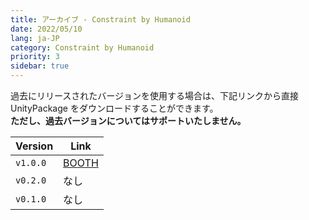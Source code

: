 ```yaml
---
title: アーカイブ - Constraint by Humanoid
date: 2022/05/10
lang: ja-JP
category: Constraint by Humanoid
priority: 3
sidebar: true
---
```


過去にリリースされたバージョンを使用する場合は、下記リンクから直接 UnityPackage をダウンロードすることができます。  
**ただし、過去バージョンについてはサポートいたしません。**

| Version  | Link                                                  |
| -------- | ----------------------------------------------------- |
| `v1.0.0` | [BOOTH](https://natsuneko-vrc.booth.pm/items/3834876) |
| `v0.2.0` | なし                                                  |
| `v0.1.0` | なし                                                  |
